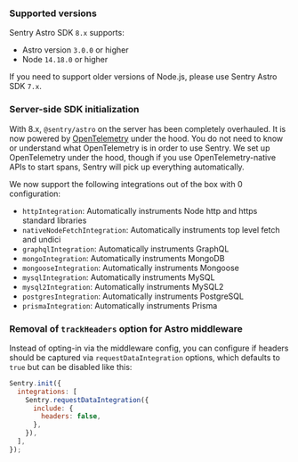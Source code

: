 ### Supported versions

Sentry Astro SDK `8.x` supports:

- Astro version `3.0.0` or higher
- Node `14.18.0` or higher

If you need to support older versions of Node.js, please use Sentry Astro SDK `7.x`.

<Include name="migration/javascript-v8/compatible-browsers" />

### Server-side SDK initialization

With 8.x, `@sentry/astro` on the server has been completely overhauled. It is now powered by [OpenTelemetry](https://opentelemetry.io/) under the hood. You do not need to know or understand what OpenTelemetry is in order to use Sentry. We set up OpenTelemetry under the hood, though if you use OpenTelemetry-native APIs to start spans, Sentry will pick up everything automatically.

We now support the following integrations out of the box with 0 configuration:

- `httpIntegration`: Automatically instruments Node http and https standard libraries
- `nativeNodeFetchIntegration`: Automatically instruments top level fetch and undici
- `graphqlIntegration`: Automatically instruments GraphQL
- `mongoIntegration`: Automatically instruments MongoDB
- `mongooseIntegration`: Automatically instruments Mongoose
- `mysqlIntegration`: Automatically instruments MySQL
- `mysql2Integration`: Automatically instruments MySQL2
- `postgresIntegration`: Automatically instruments PostgreSQL
- `prismaIntegration`: Automatically instruments Prisma

### Removal of `trackHeaders` option for Astro middleware

Instead of opting-in via the middleware config, you can configure if headers should be captured via `requestDataIntegration` options, which defaults to `true` but can be disabled like this:

```JavaScript
Sentry.init({
  integrations: [
    Sentry.requestDataIntegration({
      include: {
        headers: false,
      },
    }),
  ],
});
```
